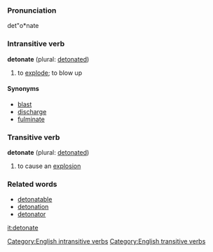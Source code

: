 ===Pronunciation===
det"o*nate

===Intransitive verb===
'''detonate''' (plural: [[detonated]])
# to [[explode]]; to blow up

====Synonyms====
*[[blast]]
*[[discharge]]
*[[fulminate]]

===Transitive verb===
'''detonate''' (plural: [[detonated]])
# to cause an [[explosion]]

===Related words===
* [[detonatable]]
* [[detonation]]
* [[detonator]]

[[Category:English intransitive verbs]]
[[Category:English transitive verbs]]

[[it:detonate]]